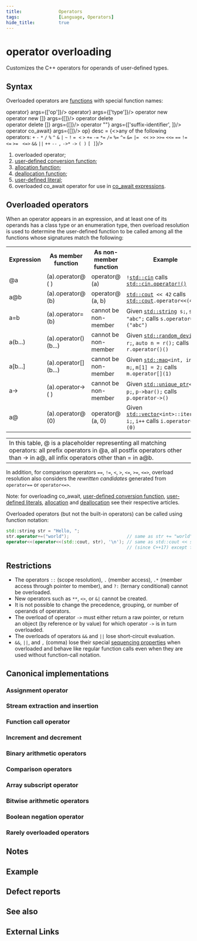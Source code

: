 ---
title:              Operators
tags:               [Language, Operators]
hide_title:         true
---



# operator overloading
Customizes the C++ operators for operands of user-defined types.

## Syntax
Overloaded operators are [functions](/docs/std/lang-support/functions) with special function names:

<SyntaxTable>
    <Syntax id='1' directive={<>operator</>}                                              args={['op']}/>
    <Syntax id='2' directive={<>operator</>}                                              args={['type']}/>
    <Syntax id='3' directive={<>operator&nbsp;new<br/>operator&nbsp;new&nbsp;[]</>}       args={[]}/>
    <Syntax id='4' directive={<>operator&nbsp;delete<br/>operator&nbsp;delete&nbsp;[]</>} args={[]}/>
    <Syntax id='5' directive={<>operator ""</>}                                           args={['suffix-identifier', <Since v='cpp11'></Since>]}/>
    <Syntax id='6' directive={<>operator co_await</>}                                     args={[<Since v='cpp20'></Since>]}/>
</SyntaxTable>

<SymbolTable noTraits>
    <Symbol name = {<i class='col-g'>op</i>}
    desc = {<>any of the following operators: <code>+</code> <code>-</code> <code>*</code> <code>/</code> <code>%</code> <code>^</code> <code>&</code> <code>|</code> <code>~</code> <code>!</code> <code>=</code>&nbsp;
    <code>&lt;</code> <code>&gt;</code> <code>+=</code> <code>-=</code> <code>*=</code> <code>/=</code> <code>%=</code> <code>^=</code> <code>&=</code> <code>|=</code> &nbsp;
    <code>&lt;&lt;</code> <code>&gt;&gt;</code> <code>&gt;&gt;=</code> <code>&lt;&lt;=</code> <code>==</code> <code>!=</code> <code>&lt;=</code> <code>&gt;=</code> &nbsp;
    <Since v='cpp20'><code>&lt;=&gt;</code></Since> <code>&&</code> <code>||</code> <code>++</code> <code>--</code> <code>,</code> <code>->*</code> <code>-></code> <code>( )</code> <code>[ ]</code></>}/>
</SymbolTable>

1. overloaded operator;
2. [user-defined conversion function](./cast_operator);
3. [allocation function](/docs/std/memory/new/operator_new);
4. [deallocation function](/docs/std/memory/new/operator_delete);
5. [user-defined literal](./user_literal);
6. overloaded co_await operator for use in [co_await expressions](./coroutines#co_await).

## Overloaded operators

When an operator appears in an expression, and at least one of its operands has a class type or an enumeration type, 
then overload resolution is used to determine the user-defined function to be called among all the functions whose signatures match the following:

<table className={styles.syntaxTable}>
    <tr>
        <th>Expression</th>
        <th>As member function</th>
        <th>As non-member function</th>
        <th>Example</th>
    </tr>
    <tr>
        <td>@a</td>
        <td>(a).operator@ ( )</td>
        <td>operator@ (a)</td>
        <td><code>!<a href='/docs/std/io/cin'>std::cin</a></code> 
        calls <code><a href='/docs/std/io/cin'>std::cin.operator!<span class ='col-d'>()</span></a></code></td>
    </tr>
    <tr>
        <td>a@b</td>
        <td>(a).operator@ (b)</td>
        <td>operator@ (a, b)</td>
        <td><code><a href='/docs/std/io/cout'>std::cout</a> &lt;&lt; 42</code> 
        calls <code><a href='/docs/std/io/cout'>std::cout</a>.operator&lt;&lt;<span class ='col-d'>(<span class='col-lb'>42</span>)</span></code></td>
    </tr>
    <tr>
        <td>a=b</td>
        <td>(a).operator= (b)</td>
        <td style={{backgroundColor:'#912626'}}>cannot be non-member</td>
        <td>Given <code><a href='/docs/std/containers/strings/string'>std::string</a> s<span class ='col-d'>;</span></code>, 
        <code>s = <span class ='col-d'>&quot;abc&quot;;</span></code> 
        calls <code>s.operator=<span class='col-d'>(&quot;abc&quot;)</span></code></td>
    </tr>
    <tr>
        <td>a(b...)</td>
        <td>(a).operator()(b...)</td>
        <td style={{backgroundColor:'#912626'}}>cannot be non-member</td>
        <td>Given <code><a href='/docs/std/numeric/random/random_device'>std::random_device</a> r<span class ='col-d'>;</span></code>, 
        <code>auto n = r<span class ='col-d'>();</span></code> 
        calls <code>r.operator<span class ='col-d'>()()</span></code></td>
    </tr>
    <tr>
        <td>a[b...]</td>
        <td>(a).operator[](b...)</td>
        <td style={{backgroundColor:'#912626'}}>cannot be non-member</td>
        <td>Given <code><a href='/docs/std/containers/maps/map'>std::map</a>&lt;<span class='col-lb'>int, int</span>&gt; m<span class ='col-d'>;</span></code>, 
        <code>m<span class='col-d'>[<span class='col-lb'>1</span>]</span> = <span class='col-lb'>2</span><span class ='col-d'>;</span></code> 
        calls <code>m.operator<span class='col-d'>[](<span class='col-lb'>1</span>)</span></code></td>
    </tr>
    <tr>
        <td>a-&gt;</td>
        <td>(a).operator-&gt; ( )</td>
        <td style={{backgroundColor:'#912626'}}>cannot be non-member</td>
        <td>Given <code><a href='/docs/std/memory/unique_ptr'>std::unique_ptr</a>&lt;S&gt; p<span class ='col-d'>;</span></code>, 
        <code>p-&gt;bar<span class='col-d'>();</span></code>
        calls <code>p.operator-&gt;<span class='col-d'>()</span></code></td>
    </tr>
    <tr>
        <td>a@</td>
        <td>(a).operator@ (0)</td>
        <td>operator@ (a, 0)</td>
        <td>Given <code><a href='/docs/std/containers/arrays/vector'>std::vector</a>&lt;<span class='col-lb'>int</span>&gt;::iterator i<span class ='col-d'>;</span></code>, 
        <code>i++</code>
        calls <code>i.operator++<span class ='col-d'>(</span>0<span class ='col-d'>)</span></code></td>
    </tr>
</table>
<table className={styles.syntaxTable}>
    <tr>
        <td>In this table, @ is a placeholder representing all matching operators: all prefix operators in @a, all postfix operators other than -> in a@, all infix operators other than = in a@b.</td>
    </tr>
</table>

<Since v='cpp20' block> In addition, for comparison operators <code>==</code>, <code>!=</code>, <code>&lt;</code>, <code>&gt;</code>, <code>&lt;=</code>, <code>&gt;=</code>, <code>&lt;=&gt;</code>, 
overload resolution also considers the <i>rewritten candidates</i> generated from <code>operator==</code> or <code>operator&lt;=&gt;</code>. </Since>

Note: for overloading <Since v='cpp20'><a>co_await</a></Since>, [user-defined conversion function](./cast_operator), [user-defined literals](./user_literal), 
[allocation](/docs/std/memory/new/operator_new) and [deallocation](/docs/std/memory/new/operator_delete) see their respective articles.

Overloaded operators (but not the built-in operators) can be called using function notation:

```cpp
std::string str = "Hello, ";
str.operator+=("world");                      // same as str += "world";
operator<<(operator<<(std::cout, str), '\n'); // same as std::cout << str << '\n'
                                              // (since C++17) except for sequencing
```

## Restrictions

* The operators `::` (scope resolution), `.` (member access), `.*` (member access through pointer to member), and `?:` (ternary conditional) cannot be overloaded.
* New operators such as `**`, `<>`, or `&|` cannot be created.
* It is not possible to change the precedence, grouping, or number of operands of operators.
* The overload of operator `->` must either return a raw pointer, or return an object (by reference or by value) for which operator `->` is in turn overloaded.
* The overloads of operators `&&` and `||` lose short-circuit evaluation.
* <Until v='cpp17'><code>&&</code>, <code>||</code>, and <code>,</code> (comma) lose their special <a href='./eval_order'>sequencing properties</a> when overloaded and behave like regular function calls even when they are used without function-call notation.</Until>

## Canonical implementations

### Assignment operator
### Stream extraction and insertion
### Function call operator
### Increment and decrement
### Binary arithmetic operators
### Comparison operators
### Array subscript operator
### Bitwise arithmetic operators
### Boolean negation operator
### Rarely overloaded operators


## Notes

## Example

## Defect reports

## See also

## External Links